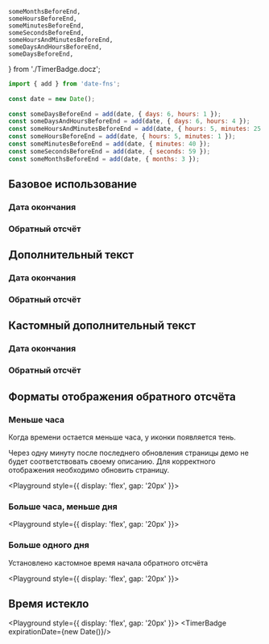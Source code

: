     someMonthsBeforeEnd, 
    someHoursBeforeEnd, 
    someMinutesBeforeEnd, 
    someSecondsBeforeEnd, 
    someHoursAndMinutesBeforeEnd,
    someDaysAndHoursBeforeEnd,
    someDaysBeforeEnd,
} from './TimerBadge.docz';

```javascript collapse=Демо-данные
import { add } from 'date-fns';
 
const date = new Date();
 
const someDaysBeforeEnd = add(date, { days: 6, hours: 1 });
const someDaysAndHoursBeforeEnd = add(date, { days: 6, hours: 4 });
const someHoursAndMinutesBeforeEnd = add(date, { hours: 5, minutes: 25 });
const someHoursBeforeEnd = add(date, { hours: 5, minutes: 1 });
const someMinutesBeforeEnd = add(date, { minutes: 40 });
const someSecondsBeforeEnd = add(date, { seconds: 59 });
const someMonthsBeforeEnd = add(date, { months: 3 });
```

## Базовое использование 

### Дата окончания

<Playground>
    <TimerBadge expirationDate={someMonthsBeforeEnd} />
</Playground>

### Обратный отсчёт 

<Playground>
    <TimerBadge expirationDate={someHoursBeforeEnd} />
</Playground>

## Дополнительный текст

### Дата окончания

<Playground>
    <TimerBadge expirationDate={someMonthsBeforeEnd} hasPrefix/>  
</Playground>

### Обратный отсчёт 

<Playground>
    <TimerBadge expirationDate={someHoursBeforeEnd} hasPrefix/>  
</Playground>

## Кастомный дополнительный текст 

### Дата окончания

<Playground>
    <TimerBadge expirationDate={someMonthsBeforeEnd} hasPrefix expirationDateText="Действительно до"/>  
</Playground>

### Обратный отсчёт 

<Playground>
    <TimerBadge expirationDate={someHoursBeforeEnd} hasPrefix countdownText="Срок действия истечёт через"/>  
</Playground>

## Форматы отображения обратного отсчёта

### Меньше часа 
Когда времени остается меньше часа, у иконки появляется тень.

Через одну минуту после последнего обновления страницы демо не будет соответствовать своему описанию. Для корректного отображения необходимо обновить страницу. 

<Playground style={{ display: 'flex', gap: '20px' }}>
    <TimerBadge expirationDate={someMinutesBeforeEnd} hasPrefix countdownText="Осталось несколько минут:"/>
    <TimerBadge expirationDate={someSecondsBeforeEnd} hasPrefix countdownText="Осталось несколько секунд:"/>  
</Playground>

### Больше часа, меньше дня

<Playground style={{ display: 'flex', gap: '20px' }}>
    <TimerBadge expirationDate={someHoursBeforeEnd} hasPrefix countdownText="Осталось несколько часов:"/>
    <TimerBadge expirationDate={someHoursAndMinutesBeforeEnd} hasPrefix countdownText="Осталось меньше суток:"/>  
</Playground>

### Больше одного дня
Установлено кастомное время начала обратного отсчёта

<Playground style={{ display: 'flex', gap: '20px' }}>
    <TimerBadge countdownStart={604800} expirationDate={someDaysBeforeEnd} hasPrefix countdownText="Осталось несколько дней:"/>
    <TimerBadge countdownStart={604800} expirationDate={someDaysAndHoursBeforeEnd} hasPrefix countdownText="Осталось меньше недели:"/>  
</Playground>

## Время истекло

<Playground style={{ display: 'flex', gap: '20px' }}>
    <TimerBadge expirationDate={new Date()}/>
</Playground>
